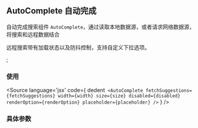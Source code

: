 <!-- AutoComplete Doc -->
## AutoComplete 自动完成

自动完成搜索组件 `AutoComplete`，通过读取本地数据源，或者请求网络数据源，将搜索和远程数据结合

远程搜索带有加载状态以及防抖控制，支持自定义下拉选项。

<Meta title="Components/AutoComplete" component={AutoComplete} />;

### 使用

<Source
  language='jsx'
  code={
    dedent`
    <AutoComplete
      fetchSuggestions={fetchSuggestions}
      width={width}
      size={size}
      disabled={disabled}
      renderOption={renderOption}
      placeholder={placeholder}
    />`
  }
/>

### 具体参数
<ArgsTable of={AutoComplete} />
